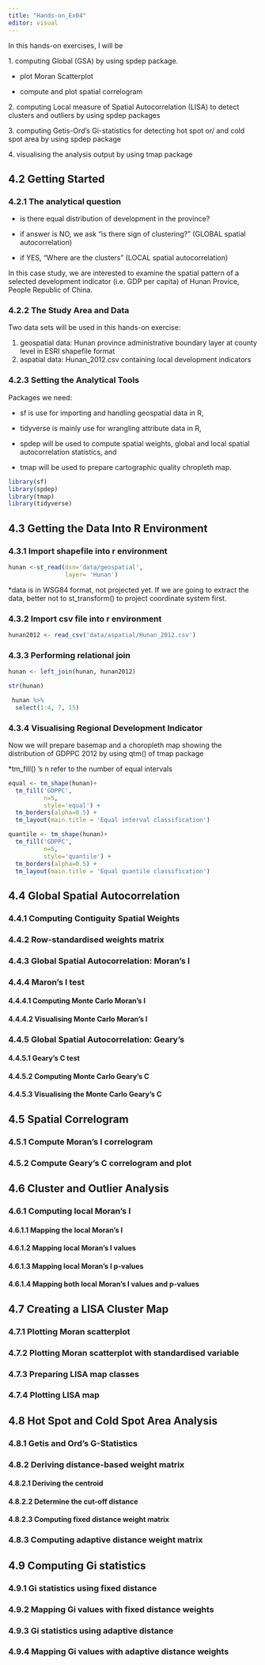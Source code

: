 ```yaml
---
title: "Hands-on_Ex04"
editor: visual
---
```


In this hands-on exercises, I will be

1\. computing Global (GSA) by using spdep package.

-   plot Moran Scatterplot

-   compute and plot spatial correlogram

2\. computing Local measure of Spatial Autocorrelation (LISA) to detect clusters and outliers by using spdep packages

3\. computing Getis-Ord's Gi-statistics for detecting hot spot or/ and cold spot area by using spdep package

4\. visualising the analysis output by using tmap package

## 4.2 Getting Started

### 4.2.1 The analytical question

-   is there equal distribution of development in the province?

-   if answer is NO, we ask "is there sign of clustering?" (GLOBAL spatial autocorrelation)

-   if YES, "Where are the clusters" (LOCAL spatial autocorrelation)

In this case study, we are interested to examine the spatial pattern of a selected development indicator (i.e. GDP per capita) of Hunan Provice, People Republic of China.

### 4.2.2 The Study Area and Data

Two data sets will be used in this hands-on exercise:

1.  geospatial data: Hunan province administrative boundary layer at county level in ESRI shapefile format
2.  aspatial data: Hunan_2012.csv containing local development indicators

### 4.2.3 Setting the Analytical Tools

Packages we need:

-   sf is use for importing and handling geospatial data in R,

-   tidyverse is mainly use for wrangling attribute data in R,

-   spdep will be used to compute spatial weights, global and local spatial autocorrelation statistics, and

-   tmap will be used to prepare cartographic quality chropleth map.

```r
library(sf)
library(spdep)
library(tmap)
library(tidyverse)
```

## 4.3 Getting the Data Into R Environment

### 4.3.1 Import shapefile into r environment

```r
hunan <-st_read(dsn='data/geospatial',
                layer= 'Hunan')
```

\*data is in WSG84 format, not projected yet. If we are going to extract the data, better not to st_transform() to project coordinate system first.

### 4.3.2 Import csv file into r environment

```r
hunan2012 <- read_csv('data/aspatial/Hunan_2012.csv')
```

### 4.3.3 Performing relational join

```r
hunan <- left_join(hunan, hunan2012)
```

```r
str(hunan)
```

```r
 hunan %>% 
  select(1:4, 7, 15)
```

### 4.3.4 Visualising Regional Development Indicator

Now we will prepare basemap and a choropleth map showing the distribution of GDPPC 2012 by using qtm() of tmap package

\*tm_fill() 's n refer to the number of equal intervals

```r
equal <- tm_shape(hunan)+
  tm_fill('GDPPC',
          n=5,
          style='equal') +
  tm_borders(alpha=0.5) +
  tm_layout(main.title = 'Equal interval classification')

quantile <- tm_shape(hunan)+
  tm_fill('GDPPC',
          n=5,
          style='quantile') +
  tm_borders(alpha=0.5) +
  tm_layout(main.title = 'Equal quantile classification')


```

## 4.4 Global Spatial Autocorrelation

### 4.4.1 Computing Contiguity Spatial Weights

### 4.4.2 Row-standardised weights matrix

### 4.4.3 Global Spatial Autocorrelation: Moran's I

### 4.4.4 Maron's I test

#### 4.4.4.1 Computing Monte Carlo Moran's I

#### 4.4.4.2 Visualising Monte Carlo Moran's I

### 4.4.5 Global Spatial Autocorrelation: Geary's

#### 4.4.5.1 Geary's C test

#### 4.4.5.2 Computing Monte Carlo Geary's C

#### 4.4.5.3 Visualising the Monte Carlo Geary's C

## 4.5 Spatial Correlogram

### 4.5.1 Compute Moran's I correlogram

### 4.5.2 Compute Geary's C correlogram and plot

## 4.6 Cluster and Outlier Analysis

### 4.6.1 Computing local Moran's I

#### 4.6.1.1 Mapping the local Moran's I

#### 4.6.1.2 Mapping local Moran's I values

#### 4.6.1.3 Mapping local Moran's I p-values

#### 4.6.1.4 Mapping both local Moran's I values and p-values

## 4.7 Creating a LISA Cluster Map

### 4.7.1 Plotting Moran scatterplot

### 4.7.2 Plotting Moran scatterplot with standardised variable

### 4.7.3 Preparing LISA map classes

### 4.7.4 Plotting LISA map

## 4.8 Hot Spot and Cold Spot Area Analysis

### 4.8.1 Getis and Ord's G-Statistics

### 4.8.2 Deriving distance-based weight matrix

#### 4.8.2.1 Deriving the centroid

#### 4.8.2.2 Determine the cut-off distance

#### 4.8.2.3 Computing fixed distance weight matrix

### 4.8.3 Computing adaptive distance weight matrix

## 4.9 Computing Gi statistics

### 4.9.1 Gi statistics using fixed distance

### 4.9.2 Mapping Gi values with fixed distance weights

### 4.9.3 Gi statistics using adaptive distance

### 4.9.4 Mapping Gi values with adaptive distance weights
